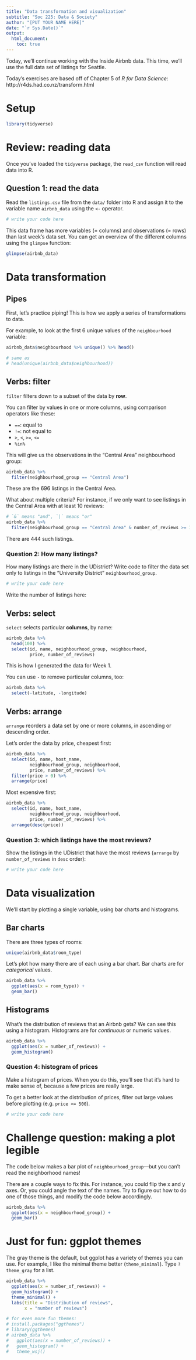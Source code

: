 ```yaml
---
title: "Data transformation and visualization"
subtitle: "Soc 225: Data & Society"
author: "[PUT YOUR NAME HERE]"
date: "`r Sys.Date()`"
output: 
  html_document:
    toc: true
---
```


Today, we'll continue working with the Inside Airbnb data. This time, we'll use the full data set of listings for Seattle. 

Today's exercises are based off of Chapter 5 of *R for Data Science*: http://r4ds.had.co.nz/transform.html

# Setup

```r
library(tidyverse)
```

# Review: reading data

Once you've loaded the `tidyverse` package, the `read_csv` function will read data into R.

## Question 1: read the data

Read the `listings.csv` file from the `data/` folder into R and assign it to the variable name `airbnb_data` using the `<-` operator. 

```r
# write your code here
```

This data frame has more variables (= columns) and observations (= rows) than last week's data set. You can get an overview of the different columns using the `glimpse` function:

```r
glimpse(airbnb_data)
```

# Data transformation

## Pipes

First, let's practice piping! This is how we apply a series of transformations to data.

For example, to look at the first 6 unique values of the `neighbourhood` variable: 

```r
airbnb_data$neighbourhood %>% unique() %>% head()

# same as 
# head(unique(airbnb_data$neighbourhood))
```

## Verbs: filter

`filter` filters down to a subset of the data by **row**.

You can filter by values in one or more columns, using comparison operators like these:

- `==`: equal to
- `!=`: not equal to
- `>`, `<`, `>=`, `<=`
- `%in%`

This will give us the observations in the "Central Area" neighbourhood group:

```r
airbnb_data %>%
  filter(neighbourhood_group == "Central Area")
```

These are the 696 listings in the Central Area.

What about multiple criteria? For instance, if we only want to see listings in the Central Area with at least 10 reviews: 

```r
# `&` means "and", `|` means "or"
airbnb_data %>%
  filter(neighbourhood_group == "Central Area" & number_of_reviews >= 10)
```

There are 444 such listings.

### Question 2: How many listings?

How many listings are there in the UDistrict? Write code to filter the data set only to listings in the "University District" `neighbourhood_group`.

```r
# write your code here
```

Write the number of listings here:

## Verbs: select

`select` selects particular **columns**, by name: 

```r
airbnb_data %>%
  head(100) %>%
  select(id, name, neighbourhood_group, neighbourhood, 
         price, number_of_reviews) 
```

This is how I generated the data for Week 1.

You can use `-` to remove particular columns, too:

```r
airbnb_data %>%
  select(-latitude, -longitude)
```

## Verbs: arrange

`arrange` reorders a data set by one or more columns, in ascending or descending order.

Let's order the data by price, cheapest first:

```r
airbnb_data %>%
  select(id, name, host_name, 
         neighbourhood_group, neighbourhood, 
         price, number_of_reviews) %>%
  filter(price > 0) %>%
  arrange(price)
```

Most expensive first: 

```r
airbnb_data %>%
  select(id, name, host_name, 
         neighbourhood_group, neighbourhood, 
         price, number_of_reviews) %>%
  arrange(desc(price))
```

### Question 3: which listings have the most reviews?

Show the listings in the UDistrict that have the most reviews (`arrange` by `number_of_reviews` in `desc` order):

```r
# write your code here
```

# Data visualization

We'll start by plotting a single variable, using bar charts and histograms.

## Bar charts

There are three types of rooms: 

```r
unique(airbnb_data$room_type)
```

Let's plot how many there are of each using a bar chart. Bar charts are for *categorical* values. 

```r
airbnb_data %>% 
  ggplot(aes(x = room_type)) + 
  geom_bar()
```

## Histograms

What's the distribution of reviews that an Airbnb gets? We can see this using a histogram. Histograms are for *continuous* or numeric values.

```r
airbnb_data %>%
  ggplot(aes(x = number_of_reviews)) + 
  geom_histogram()
```

### Question 4: histogram of prices

Make a histogram of prices. When you do this, you'll see that it's hard to make sense of, because a few prices are really large.

To get a better look at the distribution of prices, filter out large values before plotting (e.g. `price <= 500`).


```r
# write your code here
```

# Challenge question: making a plot legible

The code below makes a bar plot of `neighbourhood_group`---but you can't read the neighborhood names! 

There are a couple ways to fix this. For instance, you could flip the x and y axes. Or, you could angle the text of the names. Try to figure out how to do one of those things, and modify the code below accordingly.

```r
airbnb_data %>%
  ggplot(aes(x = neighbourhood_group)) +
  geom_bar() 
```

# Just for fun: ggplot themes

The gray theme is the default, but ggplot has a variety of themes you can use. For example, I like the minimal theme better (`theme_minimal`). Type `?theme_gray` for a list. 

```r
airbnb_data %>%
  ggplot(aes(x = number_of_reviews)) + 
  geom_histogram() +
  theme_minimal() + 
  labs(title = "Distribution of reviews", 
       x = "number of reviews")

# for even more fun themes:
# install.packages("ggthemes")
# library(ggthemes)
# airbnb_data %>%
#   ggplot(aes(x = number_of_reviews)) + 
#   geom_histogram() +
#   theme_wsj()
```

